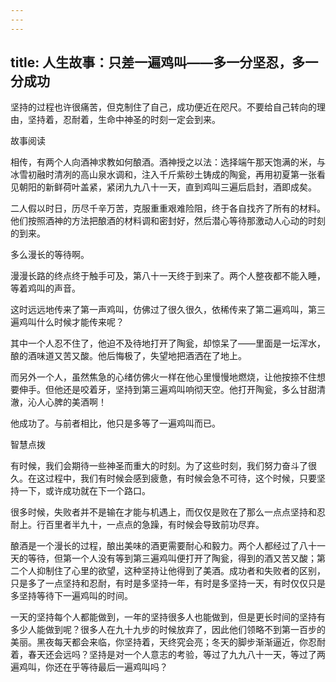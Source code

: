 ```yaml
---
---
---
```

title: 人生故事：只差一遍鸡叫——多一分坚忍，多一分成功
---



坚持的过程也许很痛苦，但克制住了自己，成功便近在咫尺。不要给自己转向的理由，坚持着，忍耐着，生命中神圣的时刻一定会到来。

故事阅读

相传，有两个人向酒神求教如何酿酒。酒神授之以法：选择端午那天饱满的米，与冰雪初融时清冽的高山泉水调和，注入千斤紫砂土铸成的陶瓮，再用初夏第一张看见朝阳的新鲜荷叶盖紧，紧闭九九八十一天，直到鸡叫三遍后启封，酒即成矣。

二人假以时日，历尽千辛万苦，克服重重艰难险阻，终于各自找齐了所有的材料。他们按照酒神的方法把酿酒的材料调和密封好，然后潜心等待那激动人心动的时刻的到来。

多么漫长的等待啊。

漫漫长路的终点终于触手可及，第八十一天终于到来了。两个人整夜都不能入睡，等着鸡叫的声音。

这时远远地传来了第一声鸡叫，仿佛过了很久很久，依稀传来了第二遍鸡叫，第三遍鸡叫什么时候才能传来呢？

其中一个人忍不住了，他迫不及待地打开了陶瓮，却惊呆了——里面是一坛浑水，酿的酒味道又苦又酸。他后悔极了，失望地把酒洒在了地上。

而另外一个人，虽然焦急的心绪仿佛火一样在他心里慢慢地燃烧，让他按捺不住想要伸手。但他还是咬着牙，坚持到第三遍鸡叫响彻天空。他打开陶瓮，多么甘甜清澈，沁人心脾的美酒啊！

他成功了。与前者相比，他只是多等了一遍鸡叫而已。

智慧点拨

有时候，我们会期待一些神圣而重大的时刻。为了这些时刻，我们努力奋斗了很久。在这过程中，我们有时候会感到疲惫，有时候会急不可待，这个时候，只要坚持一下，或许成功就在下一个路口。

很多时候，失败者并不是输在才能与机遇上，而仅仅是败在了那么一点点坚持和忍耐上。行百里者半九十，一点点的急躁，有时候会导致前功尽弃。

酿酒是一个漫长的过程，酿出美味的酒更需要耐心和毅力。两个人都经过了八十一天的等待，但第一个人没有等到第三遍鸡叫便打开了陶瓮，得到的酒又苦又酸；第二个人抑制住了心里的欲望，这种坚持让他得到了美酒。成功者和失败者的区别，只是多了一点坚持和忍耐，有时是多坚持一年，有时是多坚持一天，有时仅仅只是多坚持等待下一遍鸡叫的时间。

一天的坚持每个人都能做到，一年的坚持很多人也能做到，但是更长时间的坚持有多少人能做到呢？很多人在九十九步的时候放弃了，因此他们领略不到第一百步的美丽。黑夜每天都会来临，你坚持着，天终究会亮；冬天的脚步渐渐逼近，你忍耐着，春天还会远吗？坚持是对一个人意志的考验，等过了九九八十一天，等过了两遍鸡叫，你还在乎等待最后一遍鸡叫吗？